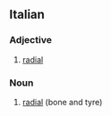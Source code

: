 ==Italian==

===Adjective===
{{it-adj|radial|e|i}}

# [[radial]]

===Noun===
{{it-noun|radial|m|e|i}}

# [[radial]] (bone and tyre)